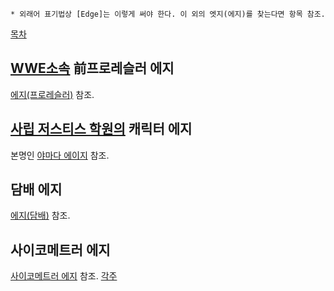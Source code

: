  * 외래어 표기법상 [Edge]는 이렇게 써야 한다. 이 외의 엣지(에지)를 찾는다면 항목 참조.
[[목차]]

== [[WWE]]소속 前프로레슬러 에지 ==
[[에지(프로레슬러)]] 참조.
== [[사립 저스티스 학원]]의 캐릭터 에지 ==
본명인 [[야마다 에이지]] 참조.
== 담배 에지 ==
[[에지(담배)]] 참조.
== 사이코메트러 에지 ==
[[사이코메트러 에지]] 참조.
[[각주]]

